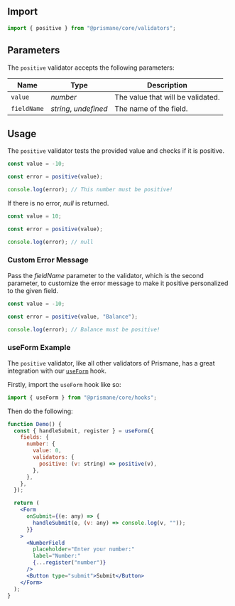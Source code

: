 ## Import

```js
import { positive } from "@prismane/core/validators";
```

## Parameters

The `positive` validator accepts the following parameters:

| Name        | Type                  | Description                       |
| ----------- | --------------------- | --------------------------------- |
| `value`     | _number_              | The value that will be validated. |
| `fieldName` | _string_, _undefined_ | The name of the field.            |

## Usage

The `positive` validator tests the provided value and checks if it is positive.

```ts
const value = -10;

const error = positive(value);

console.log(error); // This number must be positive!
```

If there is no error, _null_ is returned.

```ts
const value = 10;

const error = positive(value);

console.log(error); // null
```

### Custom Error Message

Pass the _fieldName_ parameter to the validator, which is the second parameter, to customize the error message to make it positive personalized to the given field.

```ts
const value = -10;

const error = positive(value, "Balance");

console.log(error); // Balance must be positive!
```

### useForm Example

The `positive` validator, like all other validators of Prismane, has a great integration with our [`useForm`](/docs/hooks/use-form) hook.

Firstly, import the `useForm` hook like so:

```js
import { useForm } from "@prismane/core/hooks";
```

Then do the following:

```jsx preview
function Demo() {
  const { handleSubmit, register } = useForm({
    fields: {
      number: {
        value: 0,
        validators: {
          positive: (v: string) => positive(v),
        },
      },
    },
  });

  return (
    <Form
      onSubmit={(e: any) => {
        handleSubmit(e, (v: any) => console.log(v, ""));
      }}
    >
      <NumberField
        placeholder="Enter your number:"
        label="Number:"
        {...register("number")}
      />
      <Button type="submit">Submit</Button>
    </Form>
  );
}
```
